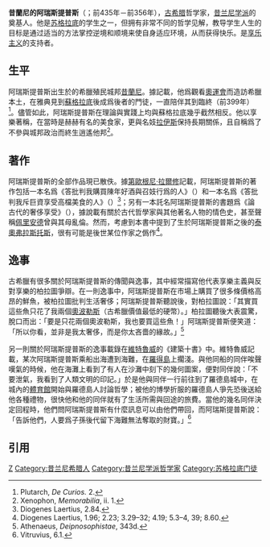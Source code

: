 {{Infobox philosopher
| name   = 阿瑞斯提普斯
| native_name = {{lang|grc|Ἀρίστιππος}}
| image  = Aristippus.jpg
| era = [[古希臘哲學|古希臘哲學]]
| birth_date  = 約前435年
| birth_place = [[昔兰尼|昔兰尼]]
| death_date  = 約前356年
| death_place = 昔兰尼
| school_tradition = [[昔兰尼学派|昔兰尼学派]]
| main_interests = [[享乐主义|享乐主义]]
| notable_ideas  = [[享乐主义|享乐主义]]
| influences = [[苏格拉底|苏格拉底]]
| influenced = [[昔蘭尼的阿瑞忒|昔蘭尼的阿瑞忒]], [[小阿瑞斯提普斯|小阿瑞斯提普斯]], [[安尼刻里斯|安尼刻里斯]], [[昔蘭尼的赫革西阿斯|昔蘭尼的赫革西阿斯]], [[無神論者西奧多羅斯|無神論者西奧多羅斯]], [[伊壁鳩魯|伊壁鳩魯]], [[米歇·翁福雷|米歇·翁福雷]]
}}
'''昔蘭尼的阿瑞斯提普斯'''（{{lang-grc|Ἀρίστιππος ὁ Κυρηναῖος}}；前435年－前356年），[[古希腊|古希腊]]哲学家，[[昔兰尼学派|昔兰尼学派]]的奠基人。他是[[苏格拉底|苏格拉底]]的学生之一，但拥有非常不同的哲学见解，教导学生人生的目标是通过适当的方法掌控逆境和顺境来使自身适应环境，从而获得快乐。是[[享乐主义|享乐主义]]的支持者。

== 生平 ==
阿瑞斯提普斯出生於{{tsl|en|Ancient Libya|古代利比亞}}的希臘殖民城邦[[昔蘭尼|昔蘭尼]]。據記載，他爲觀看[[古代奧運會|奧運會]]而造訪希臘本土，在雅典見到[[蘇格拉底|蘇格拉底]]後成爲後者的門徒，一直陪伴其到臨終（前399年）<ref>Plutarch, ''De Curios.'' 2.</ref>。儘管如此，阿瑞斯提普斯在理論與實踐上均與蘇格拉底幾乎截然相反。他以享樂著稱，在當時是赫赫有名的美食家，更與名妓[[科林斯的拉伊斯|拉伊斯]]保持長期關係，且自稱爲了不參與城邦政治而終生逍遙他邦<ref>Xenophon, ''Memorabilia'', ii. 1.</ref>。

== 著作 ==
阿瑞斯提普斯的全部作品現已散佚。據[[第歐根尼·拉爾修|第歐根尼·拉爾修]]記載，阿瑞斯提普斯的著作包括一本名爲《答批判我購買陳年好酒與召妓行爲的人》（{{lang|grc|Πρὸς τοὺς ἐπιτιμῶντας ὅτι κέκτηται οἶνον παλαιὸν καὶ ἑταίρας}}）和一本名爲《答批判我斥巨資享受高檔美食的人》（{{lang|grc|Πρὸς τοὺς ἐπιτιμῶντας ὅτι πολυτελῶς ὀψωνεῖ}}）<ref>Diogenes Laertius, 2.84.</ref>；另有一本託名阿瑞斯提普斯的書題爲《論古代的奢侈享受》（{{lang|grc|Περὶ παλαιᾶς τρυφῆς}}），據說載有關於古代哲學家與其他著名人物的情色史，甚至聲稱[[佩里安德|佩里安德]]曾與其母亂倫。然而，考慮到本書中提到了生於阿瑞斯提普斯之後的[[泰奧弗拉斯托斯|泰奧弗拉斯托斯]]，很有可能是後世某位作家之僞作<ref>Diogenes Laertius, 1.96; 2.23; 3.29–32; 4.19; 5.3–4, 39; 8.60.</ref>。

== 逸事 ==
古希臘有很多關於阿瑞斯提普斯的傳聞與逸事，其中經常描寫他代表享樂主義與反對享樂的柏拉圖爭辯。在一則逸事中，阿瑞斯提普斯在市場上購買了很多條價格高昂的鮮魚，被柏拉圖批判生活奢侈；阿瑞斯提普斯聽說後，對柏拉圖說：「其實買這些魚只花了我兩個[[奧波勒斯|奧波勒斯]]（古希臘價值最低的硬幣）。」柏拉圖聽後大表震驚，脫口而出：「要是只花兩個奧波勒斯，我也要買這些魚！」阿瑞斯提普斯便笑道：「所以你看，並非是我太奢侈，而是你太吝嗇的緣故。」<ref>Athenaeus, ''Deipnosophistae'', 343d.</ref>

另一則關於阿瑞斯提普斯的逸事載錄在[[維特魯威|維特魯威]]的《建築十書》中。維特魯威記載，某次阿瑞斯提普斯乘船出海遭到海難，在[[羅得島|羅得島]]上擱淺。與他同船的同伴唉聲嘆氣的時候，他在海灘上看到了有人在沙灘中刻下的幾何圖案，便對同伴說：「不要泄氣，我看到了人類文明的印記。」於是他與同伴一行前往到了羅德島城中，在城內的[[體育館_(古希臘)|體育館]]開始與羅德島人討論哲學；被他的博學折服的羅德島人爭先恐後送給他各種禮物，很快他和他的同伴就有了生活所需與回途的旅費。當他的幾名同伴決定回程時，他們問阿瑞斯提普斯有什麼訊息可以由他們帶回，而阿瑞斯提普斯說：「告訴他們，人要爲子孫後代留下海難無法奪取的財寶。」<ref>Vitruvius, 6.1.</ref>

== 引用 ==
{{reflist}}

{{Authority control}}
{{Greek schools of philosophy}}

[[Category:古希腊哲学家|Z]]
[[Category:昔兰尼希腊人|Category:昔兰尼希腊人]]
[[Category:昔兰尼学派哲学家|Category:昔兰尼学派哲学家]]
[[Category:苏格拉底门徒|Category:苏格拉底门徒]]